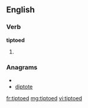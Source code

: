 ==English==

===Verb===
'''tiptoed'''

# {{past of|[[tiptoe]]}}

===Anagrams===
* {{alphagram|deioptt}}
* [[diptote#English|diptote]]

[[fr:tiptoed]]
[[mg:tiptoed]]
[[vi:tiptoed]]